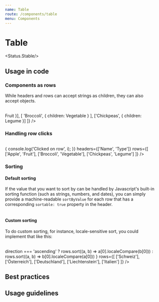 ```yaml
---
name: Table
route: /components/table
menu: Components
---
```



# Table

<Status.Stable/>

<Playground>
  <Table
    headers={[{ children: 'Name', sortable: true }, 'Type']}
    rows={[
      ['Apple', 'Fruit'],
      ['Broccoli', 'Vegetable'],
      ['Chickpeas', 'Legume']
    ]}
  />
</Playground>

<Props of={Table} />

## Usage in code

### Components as rows

While headers and rows can accept strings as children,
they can also accept objects.

<Playground>
  <Table
    headers={['Name', 'Type']}
    rows={[
      ['Apple', { children: <Badge color={Badge.DANGER}>Fruit</Badge> }],
      [
        'Broccoli',
        { children: <Badge color={Badge.SUCCESS}>Vegetable</Badge> }
      ],
      ['Chickpeas', { children: <Badge color={Badge.WARNING}>Legume</Badge> }]
    ]}
  />
</Playground>

### Handling row clicks

<Playground>
  <Table
    onRowClick={i => {
      console.log('Clicked on row', i);
    }}
    headers={['Name', 'Type']}
    rows={[
      ['Apple', 'Fruit'],
      ['Broccoli', 'Vegetable'],
      ['Chickpeas', 'Legume']
    ]}
  />
</Playground>

### Sorting

#### Default sorting

If the value that you want to sort by can be handled by Javascript's built-in
sorting function (such as strings, numbers, and dates), you can simply
provide a machine-readable `sortByValue` for each row that has a corresponding
`sortable: true` property in the header.

<Playground>
  <Table
    headers={[
      { children: 'Name', sortable: true },
      { children: 'Date added', sortable: true }
    ]}
    rows={[
      [
        { children: 'Apple' },
        { children: '12/12/18', sortByValue: new Date('12/12/18') }
      ],
      [
        { children: 'Broccoli' },
        { children: '12/13/18', sortByValue: new Date('12/13/18') }
      ],
      [
        { children: 'Chickpeas' },
        { children: '12/14/18', sortByValue: new Date('12/14/18') }
      ]
    ]}
  />
</Playground>

#### Custom sorting

To do custom sorting, for instance, locale-sensitive sort, you could
implement that like this:

<Playground>
  <Table
    headers={[{ children: 'Country', sortable: true }]}
    onSortBy={(i, direction, rows) =>
      direction === 'ascending'
        ? rows.sort((a, b) => a[0].localeCompare(b[0]))
        : rows.sort((a, b) => b[0].localeCompare(a[0]))
    }
    rows={[
      ['Schweiz'],
      ['Österreich'],
      ['Deutschland'],
      ['Liechtenstein'],
      ['Italien']
    ]}
  />
</Playground>

## Best practices

## Usage guidelines
